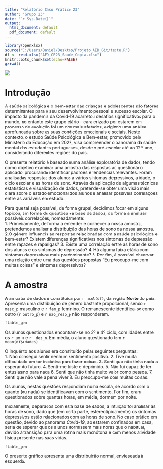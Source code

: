 ```yaml
---
title: "Relatório Caso Prático 23"
author: "Grupo 23"
date: "`r Sys.Date()`"
output:
  html_document: default
  pdf_document: default
---
```


```r
library(openxlsx)
source("C:/Users/Daniel/Desktop/Projeto_AED_Git/teste.R")
df <- read.xlsx("AED_CP23_Saude_Copia.xlsx")
knitr::opts_chunk$set(echo=FALSE)
getwd()
```


![](iscte.PNG)

<!-- Descobrir como colocar aqui uma tabela de indice -->

# Introdução

A saúde psicológica e o bem-estar das crianças e adolescentes são fatores determinantes para o seu desenvolvimento pessoal e sucesso escolar. O impacto da pandemia da Covid-19 acarretou desafios significativos para o mundo, no entanto este grupo etário - caraterizado por estarem em processo de evolução foi um dos mais afetados, exigindo uma análise aprofundada sobre as suas condições emocionais e sociais. Neste contexto, o estudo Saúde Psicológica e Bem-estar, promovido pelo Ministério da Educação em 2022, visa compreender o panorama da saúde mental dos estudantes portugueses, desde o pré-escolar até ao 12.º ano, considerando diferentes regiões do país.

O presente relatório é baseado numa análise exploratória de dados, tendo como objetivo examinar uma amostra das respostas ao questionário aplicado, procurando identificar padrões e tendências relevantes. Foram analisadas respostas dos alunos a vários sintomas depressivos, a idade, o ciclo escolar e as horas de sono. Através da aplicação de algumas técnicas estatísticas e visualização de dados, pretende-se obter uma visão mais clara sobre o estado emocional dos alunos e analisar possíveis correlações entre as variáveis em estudo.

Para que tal seja possível, de forma grupal, decidimos focar em alguns tópicos, em forma de questões +a base de dados, de forma a analisar possíveis correlações, nomeadamente:   
  1. Primeiramente, de forma a entender e conhecer a nossa amostra, pretendemos analisar a distribuição das horas de sono da nossa amostra. 
  2.O género influencia as respostas relacionadas com a saúde psicológica e bem-estar? Existem diferenças significativas nos sintomas de depressão entre rapazes e raparigas? 
  3. Existe uma correlação entre as horas de sono dos alunos e os sintomas de depressão? 
  4. Há alguma faixa etária com sintomas depressivos mais predominante? 
  5. Por fim, é possível observar uma relação entre uma das questões propostas "Eu preocupo-me com muitas coisas" e sintomas depressivos?

# A amostra

A amostra de dados é constituída por `r ncol(df)`, da região **Norte** do país. Apresenta uma distribuição de género bastante proporcional, sendo `r masc_p` masculino e `r fem_p` feminino. O remanescente identifica-se como outro (`r outro_p`) e `r nao_resp_p` não responderam.

```r
ftable_gen
```

Os alunos questionados encontram-se no 3º e 4º ciclo, com idades entre os `r um_n` e `r  dez_n`. Em média, o aluno questionado tem `r mean(df$Idades)`

O inquérito aos alunos era constituído pelas seguintes perguntas:   
  1. Não consegui sentir nenhum sentimento positivo.
  2. Tive muita dificuldade em ter iniciativa para fazer coisas.
  3. Senti que não tinha nada a esperar do futuro.
  4. Senti-me triste e deprimido.
  5. Não fui capaz de ter entusiasmo para nada
  6. Senti que não tinha muito valor como pessoa.
  7. Senti que não vale a pena viver
  8. Eu preocupo-me com muitas coisas.
  
  Os alunos, nestas questões respondiam numa escala, de acordo com o quanto (ou nada) se identificavam com o sentimento. 
  Por fim, eram questionados sobre quantas horas, em média, dormem por noite.
  
  Inicialmente, deparados com esta base de dados, a intuição foi analisar as horas de sono, dado que (em certa parte, estereotipicamente) os sintomas depressivos estão relacionados com as horas de sono. No caso prático em questão, devido ao panorama *Covid-19*, ao estarem confinados em casa, seria de esperar que os alunos dormissem mais horas que o habitual, devido à transição para uma rotina mais monótona e com menos atividade física presente nas suas vidas.
```r

ftable_gen

```

O presente gráfico apresenta uma distribuição normal, envieseada à esquerda.
